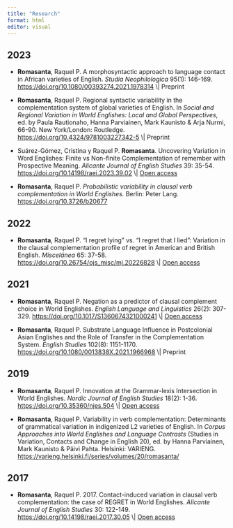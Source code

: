 ```yaml
---
title: "Research"
format: html
editor: visual
---
```


## **2023**

-   **Romasanta**, Raquel P. A morphosyntactic approach to language contact in African varieties of English. *Studia Neophilologica* 95(1): 146-169. <https://doi.org/10.1080/00393274.2021.1978314> \\\| <i class="fa-regular fa-file"></i> Preprint

-   **Romasanta**, Raquel P. Regional syntactic variability in the complementation system of global varieties of English. In *Social and Regional Variation in World Englishes: Local and Global Perspectives*, ed. by Paula Rautionaho, Hanna Parviainen, Mark Kaunisto & Arja Nurmi, 66-90. New York/London: Routledge. [https://doi.org/10.4324/9781003227342-5](https://www.taylorfrancis.com/chapters/edit/10.4324/9781003227342-5/regional-syntactic-variability-complementation-system-global-varieties-english-1-raquel-romasanta) \\\| <i class="fa-regular fa-file"></i> Preprint

-   Suárez-Gómez, Cristina y Raquel P. **Romasanta**. Uncovering Variation in Word Englishes: Finite vs Non-finite Complementation of remember with Prospective Meaning. *Alicante Journal of English Studies* 39: 35-54. <https://doi.org/10.14198/raei.2023.39.02> \\\| <i class="fa-solid fa-lock-open"></i> [Open access](https://raei.ua.es/article/view/24825/22821)

-   **Romasanta**, Raquel P. *Probabilistic variability in clausal verb complementation in World Englishes.* Berlin: Peter Lang. <https://doi.org/10.3726/b20677>

## **2022**

-   **Romasanta**, Raquel P. "I regret lying" vs. "I regret that I lied": Variation in the clausal complementation profile of regret in American and British English. *Miscelánea* 65: 37-58. <https://doi.org/10.26754/ojs_misc/mj.20226828> \\\| <i class="fa-solid fa-lock-open"></i> [Open access](https://papiro.unizar.es/ojs/index.php/misc/article/view/6828/5862)

## **2021**

-   **Romasanta**, Raquel P. Negation as a predictor of clausal complement choice in World Englishes. *English Language and Linguistics* 26(2): 307-329. <https://doi.org/10.1017/S1360674321000241> \\\| <i class="fa-solid fa-lock-open"></i> [Open access](https://www.cambridge.org/core/services/aop-cambridge-core/content/view/8A9DA89BA73455047ED6433A9AF97772/S1360674321000241a.pdf/negation-as-a-predictor-of-clausal-complement-choice-in-world-englishes.pdf)

-   **Romasanta**, Raquel P. Substrate Language Influence in Postcolonial Asian Englishes and the Role of Transfer in the Complementation System. *English Studies* 102(8): 1151-1170. <https://doi.org/10.1080/0013838X.2021.1966968> \\\| <i class="fa-regular fa-file"></i> Preprint

## **2019**

-   **Romasanta**, Raquel P. Innovation at the Grammar-lexis Intersection in World Englishes. *Nordic Journal of English Studies* 18(2): 1-36. <https://doi.org/10.35360/njes.504> \\\| <i class="fa-solid fa-lock-open"></i> [Open access](https://doi.org/10.35360/njes.504)

-   **Romasanta**, Raquel P. Variability in verb complementation: Determinants of grammatical variation in indigenized L2 varieties of English. In *Corpus Approaches into World Englishes and Language Contrasts* (Studies in Variation, Contacts and Change in English 20), ed. by Hanna Parviainen, Mark Kaunisto & Päivi Pahta. Helsinki: VARIENG. <https://varieng.helsinki.fi/series/volumes/20/romasanta/>

## **2017**

-   **Romasanta**, Raquel P. 2017. Contact-induced variation in clausal verb complementation: the case of REGRET in World Englishes. *Alicante Journal of English Studies* 30: 122-149. <https://doi.org/10.14198/raei.2017.30.05> \\\| <i class="fa-solid fa-lock-open"></i> [Open access](https://raei.ua.es/article/view/2017-n30-contact-induced-variation-in-clausal-verb-complementati/pdf)
